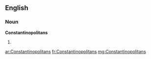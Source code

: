 ==English==

===Noun===
'''Constantinopolitans'''

# {{plural of|Constantinopolitan}}

[[ar:Constantinopolitans]]
[[fr:Constantinopolitans]]
[[mg:Constantinopolitans]]